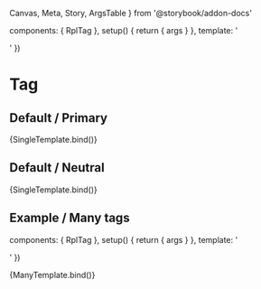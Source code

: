   Canvas,
  Meta,
  Story,
  ArgsTable
} from '@storybook/addon-docs'

  components: { RplTag },
  setup() {
    return { args }
  },
  template: '<div class="sb-container"><RplTag v-bind="args" /></div>'
})

<Meta title='Components/Atoms/Tag' component={RplTag} />

# Tag

<ArgsTable of={RplTag} />

## Default / Primary

<Canvas>
  <Story
    name='Default/Primary'
    play={a11yStoryCheck}
    argTypes={{
      theme: {
        control: { type: 'select' },
        options: RplTagThemes,
        defaultValue: 'primary'
      }
    }}
    args={{
      label: 'Tag'
    }}
  >
    {SingleTemplate.bind()}
  </Story>
</Canvas>

## Default / Neutral

<Canvas>
  <Story
    name='Default/Neutral'
    play={a11yStoryCheck}
    argTypes={{
      theme: {
        control: { type: 'select' },
        options: RplTagThemes,
        defaultValue: 'neutral'
      }
    }}
    args={{
      label: 'Tag'
    }}
  >
    {SingleTemplate.bind()}
  </Story>
</Canvas>

## Example / Many tags

  components: { RplTag },
  setup() {
    return { args }
  },
  template: '<div class="sb-container"><RplTag v-bind="args" /><RplTag v-bind="args" /><RplTag v-bind="args" /><RplTag v-bind="args" /><RplTag v-bind="args" /><RplTag v-bind="args" /></div>'
})

<Canvas>
  <Story
    name='Example/Many tags'
    play={a11yStoryCheck}
    argTypes={{
      theme: {
        control: { type: 'select' },
        options: RplTagThemes,
        defaultValue: 'neutral'
      }
    }}
    args={{
      label: 'Tag'
    }}
  >
    {ManyTemplate.bind()}
  </Story>
</Canvas>

